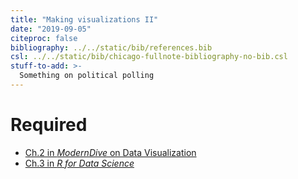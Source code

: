 ```yaml
---
title: "Making visualizations II"
date: "2019-09-05"
citeproc: false
bibliography: ../../static/bib/references.bib
csl: ../../static/bib/chicago-fullnote-bibliography-no-bib.csl
stuff-to-add: >-
  Something on political polling
---
```


# Required

- <i class="fas fa-book"></i> [Ch.2 in *ModernDive* on Data Visualization](https://moderndive.com)
- <i class="fas fa-book"></i> [Ch.3 in *R for Data Science*](https://r4ds.had.co.nz/data-visualisation.html)

